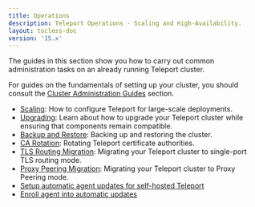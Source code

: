 ```yaml
---
title: Operations
description: Teleport Operations - Scaling and High-Availability.
layout: tocless-doc
version: '15.x'
---
```


The guides in this section show you how to carry out common administration tasks
on an already running Teleport cluster.

For guides on the fundamentals of setting up your cluster, you should consult
the [Cluster Administration Guides](/docs/management/admin) section.

- [Scaling](/docs/management/operations/scaling): How to configure Teleport for large-scale deployments.
- [Upgrading](/docs/management/operations/upgrading): Learn about how to upgrade your Teleport cluster while ensuring that components remain compatible.
- [Backup and Restore](/docs/management/operations/backup-restore): Backing up and restoring the cluster.
- [CA Rotation](/docs/management/operations/ca-rotation): Rotating Teleport certificate authorities.
- [TLS Routing Migration](/docs/management/operations/tls-routing): Migrating your Teleport cluster to single-port TLS routing mode.
- [Proxy Peering Migration](/docs/management/operations/proxy-peering): Migrating your Teleport cluster to Proxy Peering mode.
- [Setup automatic agent updates for self-hosted Teleport](/docs/management/operations/self-hosted-automatic-agent-updates)
- [Enroll agent into automatic updates](/docs/management/operations/enroll-agent-into-automatic-updates)
